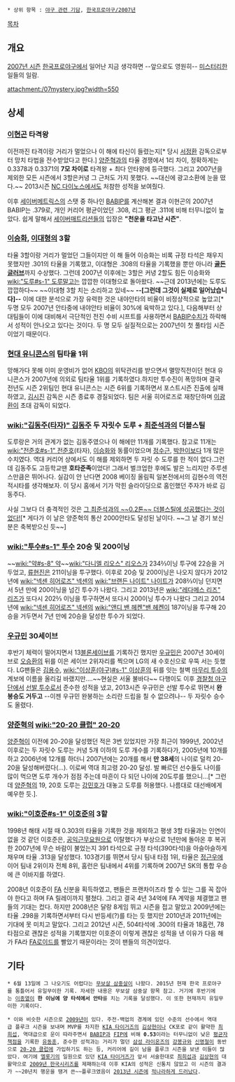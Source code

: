  * 상위 항목 : [[야구 관련 기담]], [[한국프로야구/2007년]]

[[목차]]
== 개요 ==
[[한국프로야구/2007년|2007년 시즌]] [[한국프로야구]]에서 일어난 지금 생각하면 --앞으로도 영원히-- [[미스터리]]한 일들의 일람.

attachment:/07mystery.jpg?width=550

== 상세 ==

=== [[이현곤]] 타격왕 ===
이전까진 타격이랑 거리가 멀었으나 이 해에 타신이 들렸는지[* 당시 [[서정환]] 감독으로부터 망치 타법을 전수받았다고 한다.] [[양준혁]]과의 타율 경쟁에서 1리 차이, 정확하게는 0.3378과 0.3371의 '''7모 차이로''' 타격왕 + 최다 안타왕에 등극했다. 그리고 2007년을 제외한 모든 시즌에서 3할은커녕 그 근처도 가지 못했다. ~~대신에 광고소환에 눈을 떴다.~~ 2013시즌 [[NC 다이노스]]에서도 처참한 성적을 보여줬다.

이후 [[세이버메트릭스]]의 스탯 중 하나인 [[BABIP]]를 계산해본 결과 이현곤의 2007년 BABIP는 .379로, 개인 커리어 평균이었던 .308, 리그 평균 .311에 비해 터무니없이 높았다. 쉽게 말해서 [[세이버매트리션]]들의 입장은 '''"천운을 타고난 시즌"'''.

=== [[이승화]], [[이대형]]의 3할 ===
타율 3할이랑 거리가 멀었던 그들이지만 이 해 들어 이승화는 비록 규정 타석은 채우지 못했지만 .301의 타율을 기록했고, 이대형은 .308의 타율을 기록했을 뿐만 아니라 '''[[골든글러브]]'''까지 수상했다. 그런데 2007년 이후에는 3할은 커녕 2할도 힘든 이승화와 [[wiki:"도루#s-1" 도루]]말고는 깝깝한 이대형으로 돌아왔다. ~~근데 2013년에는 도루도 깝깝하다~~ ~~이대형 3할 치는 소리하고 있네~~ '''--[그런데 그것이 실제로 일어났습니다]--'''
이에 대한 분석으로 가장 유력한 것은 내야안타의 비율이 비정상적으로 높았고[* 두명 모두 2007년 안타중에 내야안타 비율이 30%에 육박하고 있다.], 다음해부터 상대팀들이 이에 대비해서 극단적인 전진 수비 시프트를 사용하면서 [[BABIP]]수치가 하락해서 성적이 안나오고 있다는 것이다. 두 명 모두 실질적으로는 2007년이 첫 풀타임 시즌이었기 때문이다.

=== [[현대 유니콘스]]의 팀타율 1위 ===
망해가다 못해 이미 운영비가 없어 [[KBO]]의 위탁관리를 받으면서 멸망직전이던 현대 유니콘스가 2007년에 의외로 팀타율 1위를 기록하였다.하지만 투수진이 폭망하며 결국 전년도 시즌 2위팀인 현대 유니콘스는 시즌 6위를 기록하면서 포스트시즌 진출에 실패하였고, [[김시진]] 감독은 시즌 종료후 경질되었다. 팀은 서울 히어로즈로 재창단하며 [[이광환]]이 초대 감독이 되었다.

=== [[wiki:"김동주(타자)" 김동주]] 두 자릿수 도루 + [[최준석]]과의 더블스틸 ===
도루랑은 거의 관계가 없는 김동주였으나 이 해에만 11개를 기록했다. 참고로 11개는 [[wiki:"전준호#s-1" 전준호]](타자), [[이승화]]와 동률이었으며 [[정수근]], [[박한이]]보다 1개 많은 수치였다. 역대 커리어 상에서도 이 해를 제외하면 두 자릿 수 도루를 한 적이 없다.그런데  김동주도 고등학교땐 '''호타준족'''이었다! 그래서 벌크업한 후에도 발은 느리지만 주루센스만큼은 뛰어나다. 실감이 안 난다면 2008 베이징 올림픽 일본전에서의 김현수의 역전 적시타를 생각해보자. 이 당시 홈에서 기가 막힌 슬라이딩으로 홈인했던 주자가 바로 김동주다.

사실 그보다 더 충격적인 것은 [http://sports.news.naver.com/videoCenter/index.nhn?uCategory=kbaseball&category=kbo&id=16900&gameId=20070609SSOB0&listType=game&date=20070609&page=1 그 최준석과의 ~~0.2톤~~ 더블스틸에 성공했다는 것이었다!][* 게다가 이 날은 양준혁의 통산 2000안타도 달성된 날이다. ~~그 날 경기 보신분은 축복받으신 듯~~]

=== [[wiki:"투수#s-1" 투수]] 20승 및 200이닝 ===
~~[[wiki:"약#s-8" 약]]~~[[wiki:"다니엘 리오스" 리오스]]가 234⅔이닝 투구에 22승을 거두었고, [[류현진]]은 211이닝을 투구했다. 이후로 20승 및 200이닝은 나오지 않다가 2012년에 [[wiki:"넥센 히어로즈" 넥센]]의 [[wiki:"브랜든 나이트" 나이트]]가 208⅔이닝 던지면서 5년 만에 200이닝을 넘긴 투수가 나왔다. 그리고 2013년은 [[wiki:"레다메스 리즈" 리즈]]가 또다시 202⅔ 이닝을 투구하면서 또다시 200이닝 투수가 나왔다 그리고 2014년에 [[wiki:"넥센 히어로즈" 넥센]]의 [[wiki:"앤디 밴 헤켄"밴 헤켄]]이 187이닝을 투구해 20승을 거두면서 7년 만에 20승을 달성한 투수가 되었다. 

=== [[우규민]] 30세이브 ===
후반기 체력이 떨어지면서 13[[블론세이브]]를 기록하긴 했지만 [[우규민]]은 2007년 30세이브로 [[오승환]]의 뒤를 이은 세이브 2위자리를 찍으며 LG의 새 수호신으로 우뚝 서는 듯했다. LG팬들은 [[김용수]], [[wiki:"이상훈(야구)#s-1" 이상훈]]의 뒤를 잇는 철벽 [[마무리 투수]]의 계보에 이름을 올리길 바랬지만….~~현실은 서울 불바다~~ 다행이도 이후 [[경찰청 야구단]]에서 [[선발 투수]]로서 준수한 성적을 냈고, 2013시즌 우규민은 선발 투수로 뛰면서 '''완봉승도 거두고''' --이젠 우규민 완봉하는 소리란 드립을 칠 수 없으려나-- 두 자릿수 승수도 올렸다.

=== [[양준혁]]의 [[wiki:"20-20 클럽" 20-20]] ===
[[양준혁]]이 이전에 20-20을 달성했던 적은 3번 있었지만 가장 최근이 1999년, 2002년 이후로는 두 자릿수 도루는 커녕 5개 이하의 도루 개수를 기록하다가, 2005년에 10개를 하고 2006년에 12개를 하더니 2007년에는 20개를 해서 '''만 38세'''의 나이로 덜컥 20-20을 달성해버렸다(…). 이로써 역대 최고령 20-20 달성. 발 빠르던 선수들도 나이를 많이 먹으면 도루 개수가 점점 주는데 마흔이 다 되던 나이에 20도루를 했으니…[* 그런데 [[양준혁]]의 19, 20호 도루는 [[강민호]]가 대놓고 도루를 허용했다. 나름대로 대선배에게 예우한 듯.].

=== [[wiki:"이호준#s-1" 이호준]]의 3할 ===
1998년 해태 시절 때 0.303의 타율을 기록한 것을 제외하고 평생 3할 타율과는 인연이 없을 것 같던 이호준은, [[공익근무요원]]으로 이탈했다가 부상으로 1년만에 돌아온 후 복귀한 2007년에 무슨 바람이 불었는지 391 타석으로 규정 타석(390타석)을 아슬아슬하게 채우며 타율 .313을 달성했다.
103경기를 뛰면서 당시 팀내 타점 1위, 타율은 [[정근우]]에 이어 팀내 2위이자 전체 8위, 홈런은 팀내에서 4위를 기록하며 2007년 SK의 통합 우승에 큰 이바지를 하였다.

2008년 이호준이 [[FA]] 신분을 획득하였고, 팬들은 프랜차이즈라 할 수 있는 그를 꼭 잡아야 한다고 하며 FA 릴레이까지 펼쳤다. 그리고 결국 4년 34억에 FA 계약을 체결했고 팬들의 기대는 컸다. 하지만 2008년은 달랑 8게임 뛰고 시즌을 접고 말았고 2009년에는 타율 .298을 기록하면서부터 다시 반등세(?)를 타는 듯 했지만 2010년과 2011년에는 기대에 못 미치고 말았다.
그리고 2012년 시즌, 504타석에 .300의 타율과 18홈런, 78타점으로 괜찮은 성적을 기록했지만 이호준이 이렇게 괜찮은 성적을 낸 이유가 다음 해가 FA라 [[FA로이드]]를 빨았기 때문이라는 것이 팬들의 의견이었다.

== 기타 ==
 * 6월 13일에 그 나오기도 어렵다는 [[무보살 삼중살]]이 나왔다. 2015년 현재 한국 프로야구를 통틀어서 유일무이한 기록. 자세한 내용은 무보살 삼중살 항목 참고. 거기에 후반기에는 [[이종열]]이 '''한 이닝에 양 타석에서 안타'''를 치는 기록을 달성했다. 이 또한 현재까지 유일무이한 기록이다.

 * 이와 비슷한 시즌으로 [[한국프로야구/2009년|2009년]]이 있다. 주전-백업의 경계에 있던 수준의 선수에서 역대급 플루크 시즌을 보내며 MVP를 차지한 [[KIA 타이거즈]]의 [[김상현]]이나 CK포로 같이 활약한 [[최희섭]], 역대급으로 운이 따라주면서 [[BABIP]]과 [[FIP]]에 비해 '''0.53'''이라는 터무니없이 낮은 [[평균자책점]]을 기록한 [[유동훈]], 준수한 성적과는 거리가 멀던 [[삼성 라이온즈]]의 [[강봉규]]와 [[신명철]]이 동반으로 [[20-20 클럽]]에 가입하기도 하는 등, 커리어에 길이 남을 플루크 시즌을 보낸 이들이 많았다. 여기에 [[엘롯기]]의 일원으로 있던 [[KIA 타이거즈]]가 앞서 서술한대로 [[최희섭]]과 [[김상현]]의 대활약으로 [[2009년 한국시리즈]]를 제패하는데 이후 KIA의 성적은 신통치 않았고 이 시즌의 결과가 ~~20년치 행운을 땡겨 쓴~~플루크였음이 [[KIA 타이거즈/2013년|2013년 시즌]]에 [[타이거즈는 어떻게 다시 강팀이 되었나|적나라하게 드러났다]].

